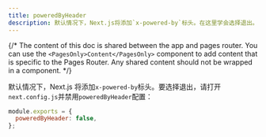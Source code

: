```yaml
---
title: poweredByHeader
description: 默认情况下，Next.js将添加`x-powered-by`标头。在这里学会选择退出。
---
```


{/* The content of this doc is shared between the app and pages router. You can use the `<PagesOnly>Content</PagesOnly>` component to add content that is specific to the Pages Router. Any shared content should not be wrapped in a component. */}

默认情况下，Next.js 将添加`x-powered-by`标头。要选择退出，请打开`next.config.js`并禁用`poweredByHeader`配置：

```js filename="next.config.js"
module.exports = {
  poweredByHeader: false,
};
```
